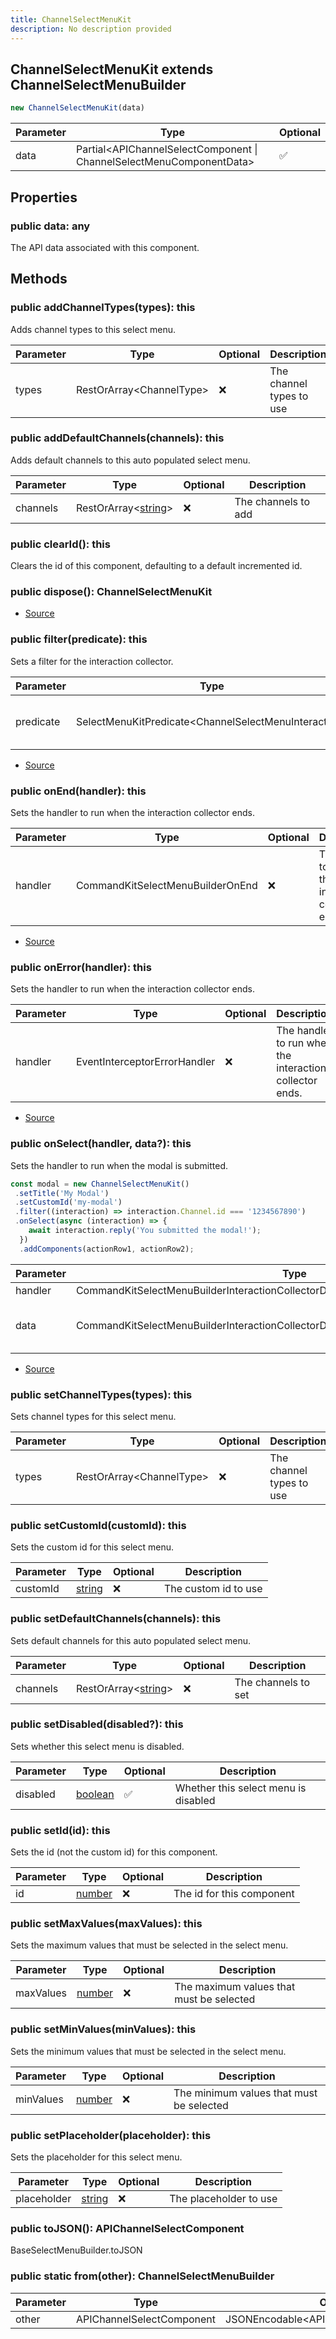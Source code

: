 ```yaml
---
title: ChannelSelectMenuKit
description: No description provided
---
```



## ChannelSelectMenuKit extends ChannelSelectMenuBuilder


```typescript
new ChannelSelectMenuKit(data)
```
| Parameter | Type | Optional |
| ----------- | ----------- | ----------- |
| data | Partial\<APIChannelSelectComponent \| ChannelSelectMenuComponentData> | ✅ |


## Properties
### public data: any
The API data associated with this component.

## Methods
### public addChannelTypes(types): this
Adds channel types to this select menu.



| Parameter | Type | Optional | Description |
| ----------- | ----------- | ----------- | ----------- |
| types | RestOrArray\<ChannelType> | ❌ | The channel types to use |
### public addDefaultChannels(channels): this
Adds default channels to this auto populated select menu.



| Parameter | Type | Optional | Description |
| ----------- | ----------- | ----------- | ----------- |
| channels | RestOrArray\<[string](https://developer.mozilla.org/en-US/docs/Web/JavaScript/Reference/Global_Objects/String)> | ❌ | The channels to add |
### public clearId(): this
Clears the id of this component, defaulting to a default incremented id.
### public dispose(): ChannelSelectMenuKit
- [Source](https://github.com/underctrl-io/commandkit/blob/e7997746676c2b18be64230c918cb998973d18b5/packages/commandkit/src/components/v1/select-menu/ChannelSelectMenuKit.ts#L193)
### public filter(predicate): this
Sets a filter for the interaction collector.



| Parameter | Type | Optional | Description |
| ----------- | ----------- | ----------- | ----------- |
| predicate | SelectMenuKitPredicate\<ChannelSelectMenuInteraction> | ❌ | The filter to use for the interaction collector. |


- [Source](https://github.com/underctrl-io/commandkit/blob/e7997746676c2b18be64230c918cb998973d18b5/packages/commandkit/src/components/v1/select-menu/ChannelSelectMenuKit.ts#L139)
### public onEnd(handler): this
Sets the handler to run when the interaction collector ends.



| Parameter | Type | Optional | Description |
| ----------- | ----------- | ----------- | ----------- |
| handler | CommandKitSelectMenuBuilderOnEnd | ❌ | The handler to run when the interaction collector ends. |


- [Source](https://github.com/underctrl-io/commandkit/blob/e7997746676c2b18be64230c918cb998973d18b5/packages/commandkit/src/components/v1/select-menu/ChannelSelectMenuKit.ts#L103)
### public onError(handler): this
Sets the handler to run when the interaction collector ends.



| Parameter | Type | Optional | Description |
| ----------- | ----------- | ----------- | ----------- |
| handler | EventInterceptorErrorHandler | ❌ | The handler to run when the interaction collector ends. |


- [Source](https://github.com/underctrl-io/commandkit/blob/e7997746676c2b18be64230c918cb998973d18b5/packages/commandkit/src/components/v1/select-menu/ChannelSelectMenuKit.ts#L121)
### public onSelect(handler, data?): this
Sets the handler to run when the modal is submitted.

```ts
const modal = new ChannelSelectMenuKit()
 .setTitle('My Modal')
 .setCustomId('my-modal')
 .filter((interaction) => interaction.Channel.id === '1234567890')
 .onSelect(async (interaction) => {
    await interaction.reply('You submitted the modal!');
  })
  .addComponents(actionRow1, actionRow2);
```

| Parameter | Type | Optional | Description |
| ----------- | ----------- | ----------- | ----------- |
| handler | CommandKitSelectMenuBuilderInteractionCollectorDispatch\<ChannelSelectMenuInteraction | ChannelSelectMenuKit> | ❌ | The handler to run when the modal is submitted. |
| data | CommandKitSelectMenuBuilderInteractionCollectorDispatchContextData | ✅ | The context data for the interaction collector. |


- [Source](https://github.com/underctrl-io/commandkit/blob/e7997746676c2b18be64230c918cb998973d18b5/packages/commandkit/src/components/v1/select-menu/ChannelSelectMenuKit.ts#L65)
### public setChannelTypes(types): this
Sets channel types for this select menu.



| Parameter | Type | Optional | Description |
| ----------- | ----------- | ----------- | ----------- |
| types | RestOrArray\<ChannelType> | ❌ | The channel types to use |
### public setCustomId(customId): this
Sets the custom id for this select menu.



| Parameter | Type | Optional | Description |
| ----------- | ----------- | ----------- | ----------- |
| customId | [string](https://developer.mozilla.org/en-US/docs/Web/JavaScript/Reference/Global_Objects/String) | ❌ | The custom id to use |
### public setDefaultChannels(channels): this
Sets default channels for this auto populated select menu.



| Parameter | Type | Optional | Description |
| ----------- | ----------- | ----------- | ----------- |
| channels | RestOrArray\<[string](https://developer.mozilla.org/en-US/docs/Web/JavaScript/Reference/Global_Objects/String)> | ❌ | The channels to set |
### public setDisabled(disabled?): this
Sets whether this select menu is disabled.



| Parameter | Type | Optional | Description |
| ----------- | ----------- | ----------- | ----------- |
| disabled | [boolean](https://developer.mozilla.org/en-US/docs/Web/JavaScript/Reference/Global_Objects/Boolean) | ✅ | Whether this select menu is disabled |
### public setId(id): this
Sets the id (not the custom id) for this component.



| Parameter | Type | Optional | Description |
| ----------- | ----------- | ----------- | ----------- |
| id | [number](https://developer.mozilla.org/en-US/docs/Web/JavaScript/Reference/Global_Objects/Number) | ❌ | The id for this component |
### public setMaxValues(maxValues): this
Sets the maximum values that must be selected in the select menu.



| Parameter | Type | Optional | Description |
| ----------- | ----------- | ----------- | ----------- |
| maxValues | [number](https://developer.mozilla.org/en-US/docs/Web/JavaScript/Reference/Global_Objects/Number) | ❌ | The maximum values that must be selected |
### public setMinValues(minValues): this
Sets the minimum values that must be selected in the select menu.



| Parameter | Type | Optional | Description |
| ----------- | ----------- | ----------- | ----------- |
| minValues | [number](https://developer.mozilla.org/en-US/docs/Web/JavaScript/Reference/Global_Objects/Number) | ❌ | The minimum values that must be selected |
### public setPlaceholder(placeholder): this
Sets the placeholder for this select menu.



| Parameter | Type | Optional | Description |
| ----------- | ----------- | ----------- | ----------- |
| placeholder | [string](https://developer.mozilla.org/en-US/docs/Web/JavaScript/Reference/Global_Objects/String) | ❌ | The placeholder to use |
### public toJSON(): APIChannelSelectComponent
BaseSelectMenuBuilder.toJSON
### public static from(other): ChannelSelectMenuBuilder
| Parameter | Type | Optional |
| ----------- | ----------- | ----------- |
| other | APIChannelSelectComponent | JSONEncodable\<APIChannelSelectComponent> | ❌ |